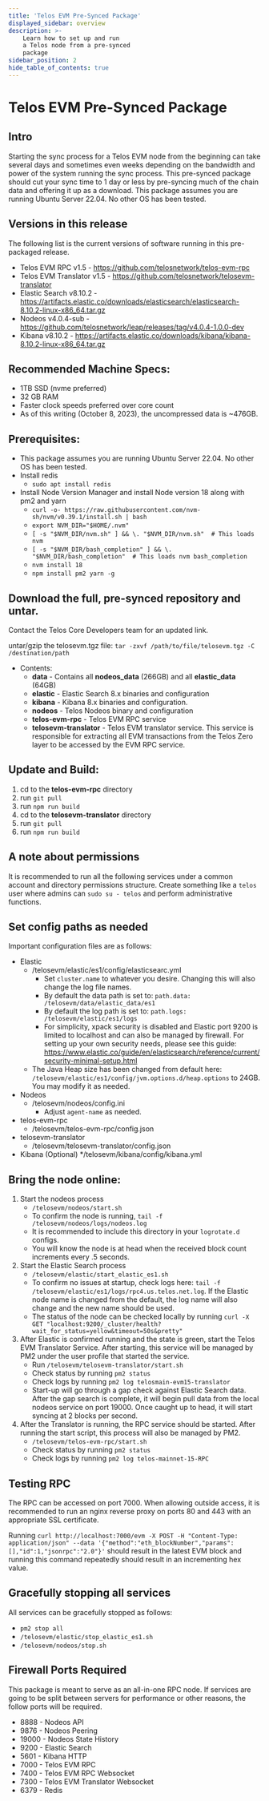 ```yaml
---
title: 'Telos EVM Pre-Synced Package'
displayed_sidebar: overview
description: >-
    Learn how to set up and run
    a Telos node from a pre-synced
    package
sidebar_position: 2
hide_table_of_contents: true
---
```


# Telos EVM Pre-Synced Package

## Intro
Starting the sync process for a Telos EVM node from the beginning can take several days and sometimes even weeks depending on the bandwidth and power of the system running the sync process. This pre-synced package should cut your sync time to 1 day or less by pre-syncing much of the chain data and offering it up as a download. This package assumes you are running Ubuntu Server 22.04. No other OS has been tested. 

## Versions in this release
The following list is the current versions of software running in this pre-packaged release.
* Telos EVM RPC v1.5 - https://github.com/telosnetwork/telos-evm-rpc
* Telos EVM Translator v1.5 - https://github.com/telosnetwork/telosevm-translator
* Elastic Search v8.10.2 - https://artifacts.elastic.co/downloads/elasticsearch/elasticsearch-8.10.2-linux-x86_64.tar.gz
* Nodeos v4.0.4-sub - https://github.com/telosnetwork/leap/releases/tag/v4.0.4-1.0.0-dev
* Kibana v8.10.2 - https://artifacts.elastic.co/downloads/kibana/kibana-8.10.2-linux-x86_64.tar.gz

## Recommended Machine Specs: 
* 1TB SSD (nvme preferred)
* 32 GB RAM
* Faster clock speeds preferred over core count
* As of this writing (October 8, 2023), the uncompressed data is ~476GB.

## Prerequisites: 
* This package assumes you are running Ubuntu Server 22.04. No other OS has been tested.
* Install redis
  * `sudo apt install redis`
* Install Node Version Manager and install Node version 18 along with pm2 and yarn
  * `curl -o- https://raw.githubusercontent.com/nvm-sh/nvm/v0.39.1/install.sh | bash`
  * `export NVM_DIR="$HOME/.nvm"`
  * `[ -s "$NVM_DIR/nvm.sh" ] && \. "$NVM_DIR/nvm.sh"  # This loads nvm`
  * `[ -s "$NVM_DIR/bash_completion" ] && \. "$NVM_DIR/bash_completion"  # This loads nvm bash_completion`
  * `nvm install 18`
  * `npm install pm2 yarn -g`

## Download the full, pre-synced repository and untar. 
Contact the Telos Core Developers team for an updated link.

untar/gzip the telosevm.tgz file: `tar -zxvf /path/to/file/telosevm.tgz -C /destination/path`

* Contents:
  * **data** - Contains all **nodeos_data** (266GB) and all **elastic_data** (64GB)
  * **elastic** - Elastic Search 8.x binaries and configuration
  * **kibana** - Kibana 8.x binaries and configuration.
  * **nodeos** - Telos Nodeos binary and configuration
  * **telos-evm-rpc** - Telos EVM RPC service
  * **telosevm-translator** - Telos EVM translator service. This service is responsible for extracting all EVM transactions from the Telos Zero layer to be accessed by the EVM RPC service.

## Update and Build:

1. cd to the **telos-evm-rpc** directory
1. run `git pull`
1. run `npm run build`
1. cd to the **telosevm-translator** directory
1. run `git pull`
1. run `npm run build`

## A note about permissions
It is recommended to run all the following services under a common account and directory permissions structure. Create something like a `telos` user where admins can `sudo su - telos` and perform administrative functions.

## Set config paths as needed
Important configuration files are as follows:

* Elastic
  * /telosevm/elastic/es1/config/elasticsearc.yml
    * Set `cluster.name` to whatever you desire. Changing this will also change the log file names.
    * By default the data path is set to: `path.data: /telosevm/data/elastic_data/es1`
    * By default the log path is set to: `path.logs: /telosevm/elastic/es1/logs`
    * For simplicity, xpack security is disabled and Elastic port 9200 is limited to localhost and can also be managed by firewall. For setting up your own security needs, please see this guide: https://www.elastic.co/guide/en/elasticsearch/reference/current/security-minimal-setup.html
  * The Java Heap size has been changed from default here: `/telosevm/elastic/es1/config/jvm.options.d/heap.options` to 24GB. You may modify it as needed.
* Nodeos
  * /telosevm/nodeos/config.ini
    * Adjust `agent-name` as needed.
* telos-evm-rpc
  * /telosevm/telos-evm-rpc/config.json
* telosevm-translator
    * /telosevm/telosevm-translator/config.json
* Kibana (Optional)
  */telosevm/kibana/config/kibana.yml

## Bring the node online:
1. Start the nodeos process
   * `/telosevm/nodeos/start.sh`
   * To confirm the node is running, `tail -f /telosevm/nodeos/logs/nodeos.log`
   * It is recommended to include this directory in your `logrotate.d` configs.
   * You will know the node is at head when the received block count increments every .5 seconds.
1. Start the Elastic Search process
   * `/telosevm/elastic/start_elastic_es1.sh`
   * To confirm no issues at startup, check logs here: `tail -f /telosevm/elastic/es1/logs/rpc4.us.telos.net.log`. If the Elastic node name is changed from the default, the log name will also change and the new name should be used.
   * The status of the node can be checked locally by running `curl -X GET "localhost:9200/_cluster/health?wait_for_status=yellow&timeout=50s&pretty"`
1. After Elastic is confirmed running and the state is green, start the Telos EVM Translator Service. After starting, this service will be managed by PM2 under the user profile that started the service.
   * Run `/telosevm/telosevm-translator/start.sh`
   * Check status by running `pm2 status`
   * Check logs by running `pm2 log telosmain-evm15-translator`
   * Start-up will go through a gap check against Elastic Search data. After the gap search is complete, it will begin pull data from the local nodeos service on port 19000. Once caught up to head, it will start syncing at 2 blocks per second.
2. After the Translator is running, the RPC service should be started. After running the start script, this process will also be managed by PM2.
   * `/telosevm/telos-evm-rpc/start.sh`
   * Check status by running `pm2 status`
   * Check logs by running `pm2 log telos-mainnet-15-RPC`

## Testing RPC
The RPC can be accessed on port 7000. When allowing outside access, it is recommended to run an nginx reverse proxy on ports 80 and 443 with an appropriate SSL certificate.

Running `curl http://localhost:7000/evm -X POST -H "Content-Type: application/json" --data '{"method":"eth_blockNumber","params":[],"id":1,"jsonrpc":"2.0"}'` should result in the latest EVM block and running this command repeatedly should result in an incrementing hex value.

## Gracefully stopping all services
All services can be gracefully stopped as follows:
* `pm2 stop all`
* `/telosevm/elastic/stop_elastic_es1.sh`
* `/telosevm/nodeos/stop.sh`

## Firewall Ports Required
This package is meant to serve as an all-in-one RPC node. If services are going to be split between servers for performance or other reasons, the follow ports will be required. 
* 8888 - Nodeos API
* 9876 - Nodeos Peering
* 19000 - Nodeos State History
* 9200 - Elastic Search
* 5601 - Kibana HTTP
* 7000 - Telos EVM RPC
* 7400 - Telos EVM RPC Websocket
* 7300 - Telos EVM Translator Websocket
* 6379 - Redis



